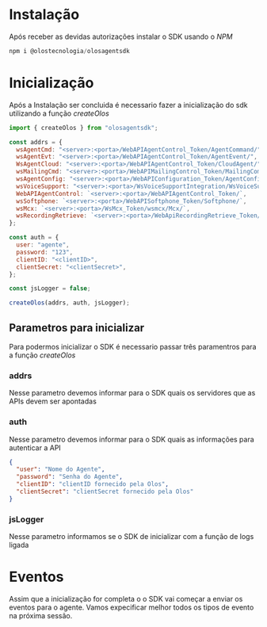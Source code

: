 # Instalação

Após receber as devidas autorizações instalar o SDK usando o _NPM_

```js copy
npm i @olostecnologia/olosagentsdk
```

# Inicialização

Após a Instalação ser concluida é necessario fazer a inicialização do sdk utilizando a função _createOlos_

```js copy
import { createOlos } from "olosagentsdk";

const addrs = {
  wsAgentCmd: "<server>:<porta>/WebAPIAgentControl_Token/AgentCommand/",
  wsAgentEvt: "<server>:<porta>/WebAPIAgentControl_Token/AgentEvent/",
  WsAgentCloud: "<server>:<porta>/WebAPIAgentControl_Token/CloudAgent/",
  wsMailingCmd: "<server>:<porta>/WebAPIMailingControl_Token/MailingCommand/",
  wsAgentConfig: "<server>:<porta>/WebAPIConfiguration_Token/AgentConfig/",
  wsVoiceSupport: "<server>:<porta>/WsVoiceSupportIntegration/WsVoiceSupportIntegration.asmx",
  WebAPIAgentControl: `<server>:<porta>/WebAPIAgentControl_Token/`,
  wsSoftphone: `<server>:<porta>/WebAPISoftphone_Token/Softphone/`,
  wsMcx: `<server>:<porta>/WsMcx_Token/wsmcx/Mcx/`,
  wsRecordingRetrieve: `<server>:<porta>/WebApiRecordingRetrieve_Token/RecordTextComm/`,
};

const auth = {
  user: "agente",
  password: "123",
  clientID: "<clientID>",
  clientSecret: "<clientSecret>",
};

const jsLogger = false;

createOlos(addrs, auth, jsLogger);
```

## Parametros para inicializar

Para podermos inicializar o SDK é necessario passar três paramentros para a função _createOlos_

### addrs

Nesse parametro devemos informar para o SDK quais os servidores que as APIs devem ser apontadas

### auth

Nesse parametro devemos informar para o SDK quais as informações para autenticar a API

```json copy
{
  "user": "Nome do Agente",
  "password": "Senha do Agente",
  "clientID": "clientID fornecido pela Olos",
  "clientSecret": "clientSecret fornecido pela Olos"
}
```
### jsLogger

Nesse parametro informamos se o SDK de inicializar com a função de logs ligada

# Eventos

Assim que a inicialização for completa o o SDK vai começar a enviar os eventos para o agente. Vamos expecificar melhor todos os tipos de evento na próxima sessão. 